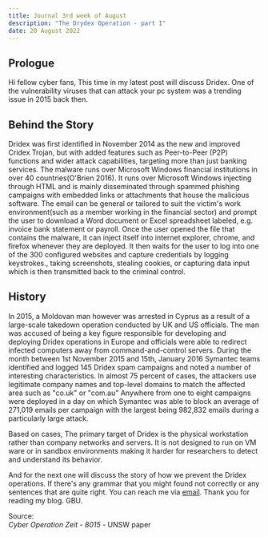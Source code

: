```yaml
---
title: Journal 3rd week of August
description: "The Drydex Operation - part I"
date: 20 August 2022
---
```


## Prologue
Hi fellow cyber fans, This time in my latest post will discuss Dridex. One of the vulnerability viruses that can attack your pc system was a trending issue in 2015 back then.

## Behind the Story
Dridex was first identified in November 2014 as the new and improved Cridex Trojan, but with added features such as Peer-to-Peer (P2P) functions and wider attack capabilities, targeting more than just banking services. The malware runs over Microsoft Windows financial institutions in over 40 countries(O'Brien 2016). It runs over Microsoft Windows injecting through HTML and is mainly disseminated through spammed phishing campaigns with embedded links or attachments that house the malicious software. The email can be general or tailored to suit the victim's work environment(such as a member working in the financial sector) and prompt the user to download a Word document or Excel spreadsheet labeled, e.g. invoice bank statement or payroll. 
Once the user opened the file that contains the malware, it can inject itself into internet explorer, chrome, and firefox whenever they are deployed. It then waits for the user to log into one of the 300 configured websites and capture credentials by logging keystrokes., taking screenshots, stealing cookies, or capturing data input which is then transmitted back to the criminal control.

## History
In 2015, a Moldovan man however was arrested in Cyprus as a result of a large-scale takedown operation conducted by UK and US officials. The man was accused of being a key figure responsible for developing and deploying Dridex operations in Europe and officials were able to redirect infected computers away from command-and-control servers.
During the month between 1st November 2015 and 15th, January 2016 Symantec teams identified and logged 145 Dridex spam campaigns and noted a number of interesting characteristics. In almost 75 percent of cases, the attackers use legitimate company names and top-level domains to match the affected area such as "co.uk" or "com.au" Anywhere from one to eight campaigns were deployed in a day on which Symantec was able to block an average of 271,019 emails per campaign with the largest being 982,832 emails during a particularly large attack. 

Based on cases, The primary target of Dridex is the physical workstation rather than company networks and servers. It is not designed to run on VM ware or in sandbox environments making it harder for researchers to detect and understand its behavior. 


And for the next one will discuss the story of how we prevent the Dridex operations. If there's any grammar that you might found not correctly or any sentences that are quite right. You can reach me via [email](mailto:aulia.mahardika@live.com). Thank you for reading my blog. GBU.

Source:  
_Cyber Operation Zeit - 8015_ - UNSW paper